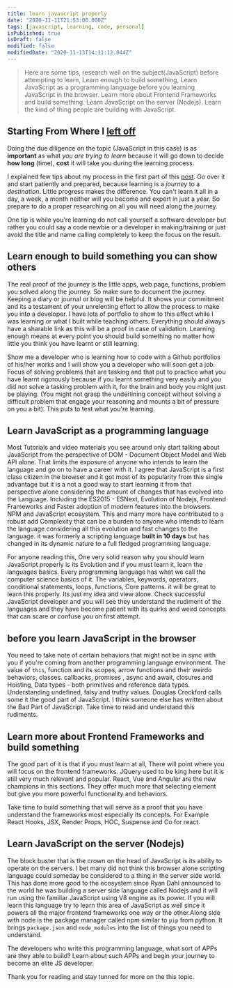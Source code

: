 ```yaml
---
title: learn javascript properly
date: "2020-11-11T21:53:00.000Z"
tags: [javascript, learning, code, personal]
isPublished: true
isDraft: false
modified: false
modifiedDate: "2020-11-13T14:11:12.044Z"
---
```


> Here are some tips, research well on the subject(JavaScript) before attempting
> to learn, Learn enough to build something, Learn JavaScript as a programming
> language before you learning JavaScript in the browser. Learn more about
> Frontend Frameworks and build something. Learn JavaScript on the server
> (Nodejs). Learn the kind of thing people are building with JavaScript.

## Starting From Where I [left off](https://www.oluwasetemi.dev/why-you-should-learn-javascript/)

Doing the due diligence on the topic (JavaScript in this case) is as
**important** as what _you are trying to learn_ because it will go down to
decide **how long** (time), **cost** it will take you during the learning
process.

I explained few tips about my process in the first part of this
[post](https://oluwasetemi.dev/why-you-should-learn-javascript/). Go over it and
start patiently and prepared, because learning is a _journey_ to a
_destination_. Little progress makes the difference. You can't learn it all in a
day, a week, a month neither will you become and expert in just a year. So
prepare to do a proper researching on all you will need along the journey.

One tip is while you're learning do not call yourself a software developer but
rather you could say a code newbie or a developer in making/training or just
avoid the title and name calling completely to keep the focus on the result.

## Learn enough to build something you can show others

The real proof of the journey is the little apps, web page, functions, problem
you solved along the journey. So make sure to document the journey. Keeping a
diary or journal or blog will be helpful. It shows your commitment and its a
testament of your unrelenting effort to allow the process to make you into a
developer. I have lots of portfolio to show to this effect while I was learning
or what I built while teaching others. Everything should always have a sharable
link as this will be a proof in case of validation. Learning enough means at
every point you should build something no matter how little you think you have
learnt or still learning.

Show me a developer who is learning how to code with a Github portfolios of
his/her works and I will show you a developer who will soon get a job. Focus of
solving problems that are tasking and that put to practice what you have learnt
rigorously because if you learnt something very easily and you did not solve a
tasking problem with it, for the brain and body you might just be playing. (You
might not grasp the underlining concept without solving a difficult problem that
engage your reasoning and mounts a bit of pressure on you a bit). This puts to
test what you're learning.

## Learn JavaScript as a programming language

Most Tutorials and video materials you see around only start talking about
JavaScript from the perspective of DOM - Document Object Model and Web API
alone. That limits the exposure of anyone who intends to learn the language and
go on to have a career with it. I agree that JavaScript is a first class citizen
in the browser and it got most of its popularity from this single advantage but
it is a not a good way to start learning it from that perspective alone
considering the amount of changes that has evolved into the Language. Including
the ES2015 - ESNext, Evolution of Nodejs, Frontend Frameworks and Faster
adoption of modern features into the browsers. NPM and JavaScript ecosystem.
This and many more have contributed to a robust add Complexity that can be a
burden to anyone who intends to learn the language considering all this
evolution and fast changes to the language. it was formerly a scripting language
**built in 10 days** but has changed in its dynamic nature to a full fledged
programming language.

For anyone reading this, One very solid reason why you should learn JavaScript
properly is its Evolution and if you must learn it, learn the languages basics.
Every programming language has what we call the computer science basics of it.
The variables, keywords, operators, conditional statements, loops, functions,
Core patterns. it will be great to learn this properly. Its just my idea and
view alone. Check successful JavaScript developer and you will see they
understand the rudiment of the languages and they have become patient with its
quirks and weird concepts that can scare or confuse you on first attempt.

## before you learn JavaScript in the browser

You need to take note of certain behaviors that might not be in sync with you if
you're coming from another programming language environment. The value of
`this`, function and its scopes, arrow functions and their weirdo behaviors,
classes. callbacks, promises , async and await, closures and Hoisting, Data
types - both primitives and reference data types. Understanding undefined, falsy
and truthy values. Douglas Crockford calls some it the good part of JavaScript.
I think someone else has written about the Bad Part of JavaScript. Take time to
read and understand this rudiments.

## Learn more about Frontend Frameworks and build something

The good part of it is that if you must learn at all, There will point where you
will focus on the frontend frameworks. JQuery used to be king here but it is
still very much relevant and popular. React, Vue and Angular are the new
champions in this sections. They offer much more that selecting element but give
you more powerful functionality and behaviors.

Take time to build something that will serve as a proof that you have understand
the frameworks most especially its concepts. For Example React Hooks, JSX,
Render Props, HOC, Suspense and Co for react.

## Learn JavaScript on the server (Nodejs)

The block buster that is the crown on the head of JavaScript is its ability to
operate on the servers. I bet many did not think this browser alone scripting
language could someday be considered to a thing in the server side world. This
has done more good to the ecosystem since Ryan Dahl announced to the world he
was building a server side language called Nodejs and it will run using the
familiar JavaScript using V8 engine as its power. If you will learn this
language try to learn this area of JavaScript as well since it powers all the
major frontend frameworks one way or the other.Along side with node is the
package manager called npm similar to `pip` from python. It brings
`package.json` and `node_modules` into the list of things you need to
understand.

The developers who write this programming language, what sort of APPs are they
able to build? Learn about such APPs and begin your journey to become an elite
JS developer.

Thank you for reading and stay tunned for more on the this topic.
